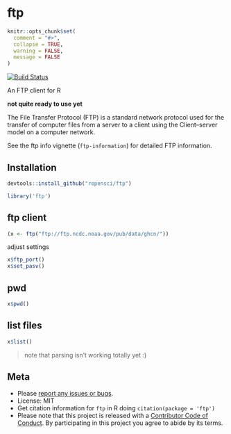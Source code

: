 ftp
===

```r
knitr::opts_chunk$set(
  comment = "#>",
  collapse = TRUE,
  warning = FALSE,
  message = FALSE
)
```

[![Build Status](https://travis-ci.org/ropensci/ftp.svg?branch=master)](https://travis-ci.org/ropensci/ftp)

An FTP client for R

**not quite ready to use yet**

The File Transfer Protocol (FTP) is a standard network protocol used for the transfer of computer files from a server to a client using the Client–server model on a computer network.

See the ftp info vignette (`ftp-information`) for detailed FTP information.

## Installation

```r
devtools::install_github("ropensci/ftp")
```

```r
library('ftp')
```

## ftp client

```r
(x <- ftp("ftp://ftp.ncdc.noaa.gov/pub/data/ghcn/"))
```

adjust settings

```r
x$ftp_port()
x$set_pasv()
```


## pwd

```r
x$pwd()
```

## list files

```r
x$list()
```

> note that parsing isn't working totally yet :)


## Meta

* Please [report any issues or bugs](https://github.com/ropensci/ftp/issues).
* License: MIT
* Get citation information for `ftp` in R doing `citation(package = 'ftp')`
* Please note that this project is released with a [Contributor Code of Conduct](CONDUCT.md). By participating in this project you agree to abide by its terms.
